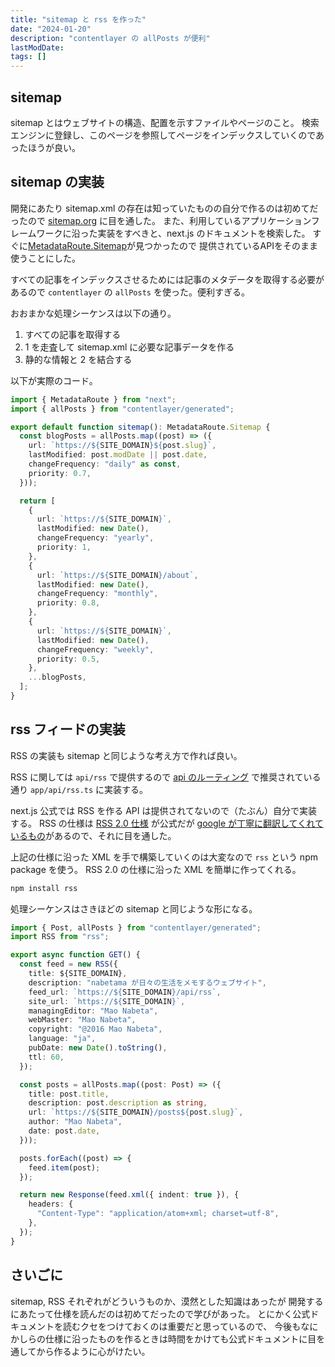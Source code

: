```yaml
---
title: "sitemap と rss を作った"
date: "2024-01-20"
description: "contentlayer の allPosts が便利"
lastModDate:
tags: []
---
```


## sitemap

sitemap とはウェブサイトの構造、配置を示すファイルやページのこと。
検索エンジンに登録し、このページを参照してページをインデックスしていくのであったほうが良い。

## sitemap の実装

開発にあたり sitemap.xml の存在は知っていたものの自分で作るのは初めてだったので 
[sitemap.org](https://www.sitemaps.org/ja/protocol.html) に目を通した。
また、利用しているアプリケーションフレームワークに沿った実装をすべきと、next.js のドキュメントを検索した。
すぐに[MetadataRoute.Sitemap](https://nextjs.org/docs/app/api-reference/file-conventions/metadata/sitemap)が見つかったので
提供されているAPIをそのまま使うことにした。

すべての記事をインデックスさせるためには記事のメタデータを取得する必要があるので
`contentlayer` の `allPosts` を使った。便利すぎる。

おおまかな処理シーケンスは以下の通り。

1. すべての記事を取得する
2. 1 を走査して sitemap.xml に必要な記事データを作る
3. 静的な情報と 2 を結合する

以下が実際のコード。

```ts
import { MetadataRoute } from "next";
import { allPosts } from "contentlayer/generated";

export default function sitemap(): MetadataRoute.Sitemap {
  const blogPosts = allPosts.map((post) => ({
    url: `https://${SITE_DOMAIN}${post.slug}`,
    lastModified: post.modDate || post.date,
    changeFrequency: "daily" as const,
    priority: 0.7,
  }));

  return [
    {
      url: `https://${SITE_DOMAIN}`,
      lastModified: new Date(),
      changeFrequency: "yearly",
      priority: 1,
    },
    {
      url: `https://${SITE_DOMAIN}/about`,
      lastModified: new Date(),
      changeFrequency: "monthly",
      priority: 0.8,
    },
    {
      url: `https://${SITE_DOMAIN}`,
      lastModified: new Date(),
      changeFrequency: "weekly",
      priority: 0.5,
    },
    ...blogPosts,
  ];
}
```

## rss フィードの実装

RSS の実装も sitemap と同じような考え方で作れば良い。

RSS に関しては `api/rss` で提供するので [api のルーティング](https://nextjs.org/docs/pages/building-your-application/routing/api-routes) で推奨されている通り
`app/api/rss.ts` に実装する。

next.js 公式では RSS を作る API は提供されてないので（たぶん）自分で実装する。
RSS の仕様は [RSS 2.0 仕様](https://cyber.harvard.edu/rss/rss.html) が公式だが
[google が丁寧に翻訳してくれているもの](https://support.google.com/merchants/answer/160589?hl=ja)があるので、それに目を通した。

上記の仕様に沿った XML を手で構築していくのは大変なので
`rss` という npm package を使う。
RSS 2.0 の仕様に沿った XML を簡単に作ってくれる。

```sh
npm install rss
```


処理シーケンスはさきほどの sitemap と同じような形になる。

```ts
import { Post, allPosts } from "contentlayer/generated";
import RSS from "rss";

export async function GET() {
  const feed = new RSS({
    title: ${SITE_DOMAIN},
    description: "nabetama が日々の生活をメモするウェブサイト",
    feed_url: `https://${SITE_DOMAIN}/api/rss`,
    site_url: `https://${SITE_DOMAIN}`,
    managingEditor: "Mao Nabeta",
    webMaster: "Mao Nabeta",
    copyright: "@2016 Mao Nabeta",
    language: "ja",
    pubDate: new Date().toString(),
    ttl: 60,
  });

  const posts = allPosts.map((post: Post) => ({
    title: post.title,
    description: post.description as string,
    url: `https://${SITE_DOMAIN}/posts${post.slug}`,
    author: "Mao Nabeta",
    date: post.date,
  }));

  posts.forEach((post) => {
    feed.item(post);
  });

  return new Response(feed.xml({ indent: true }), {
    headers: {
      "Content-Type": "application/atom+xml; charset=utf-8",
    },
  });
}
```

## さいごに

sitemap, RSS それぞれがどういうものか、漠然とした知識はあったが
開発するにあたって仕様を読んだのは初めてだったので学びがあった。
とにかく公式ドキュメントを読むクセをつけておくのは重要だと思っているので、
今後もなにかしらの仕様に沿ったものを作るときは時間をかけても公式ドキュメントに目を通してから作るように心がけたい。

